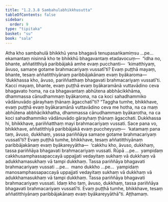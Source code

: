 ```yaml
---
title: "1.2.3.8 Sambahulabhikkhusutta"
tableOfContents: false
sidebar:
  order: 9
type: "tipitaka"
basket: "su"
book: "sala"
---
```



<DynamicBreadcrumb />

<Division number="81" book="sala" bookNo="13" page="277">

<Paragraph number="341" book="sala">
Atha kho sambahulā bhikkhū yena bhagavā tenupasaṅkamiṃsu …pe…  ekamantaṃ nisinnā kho te bhikkhū bhagavantaṃ etadavocuṃ—  “idha no, bhante, aññatitthiyā paribbājakā amhe evaṃ pucchanti—  ‘kimatthiyaṃ, āvuso, samaṇe gotame brahmacariyaṃ vussatī’ti? Evaṃ puṭṭhā mayaṃ, bhante, tesaṃ aññatitthiyānaṃ paribbājakānaṃ evaṃ byākaroma—  ‘dukkhassa kho, āvuso, pariññatthaṃ bhagavati brahmacariyaṃ vussatī’ti. Kacci mayaṃ, bhante, evaṃ puṭṭhā evaṃ byākaramānā vuttavādino ceva bhagavato homa, na ca bhagavantaṃ abhūtena abbhācikkhāma, dhammassa cānudhammaṃ byākaroma, na ca koci sahadhammiko vādānuvādo gārayhaṃ ṭhānaṃ āgacchatī”ti?
</Paragraph>

<Paragraph number="342" book="sala">
“Taggha tumhe, bhikkhave, evaṃ puṭṭhā evaṃ byākaramānā vuttavādino ceva me hotha, na ca maṃ abhūtena abbhācikkhatha, dhammassa cānudhammaṃ byākarotha, na ca koci sahadhammiko vādānuvādo gārayhaṃ ṭhānaṃ āgacchati. Dukkhassa hi, bhikkhave, pariññatthaṃ mayi brahmacariyaṃ vussati. Sace pana vo, bhikkhave, aññatitthiyā paribbājakā evaṃ puccheyyuṃ—  ‘katamaṃ pana taṃ, āvuso, dukkhaṃ, yassa pariññāya samaṇe gotame brahmacariyaṃ vussatī’ti? Evaṃ puṭṭhā tumhe, bhikkhave, tesaṃ aññatitthiyānaṃ paribbājakānaṃ evaṃ byākareyyātha—  ‘cakkhu kho, āvuso, dukkhaṃ, tassa pariññāya bhagavati brahmacariyaṃ vussati. Rūpā …pe…  yampidaṃ cakkhusamphassapaccayā uppajjati vedayitaṃ sukhaṃ vā dukkhaṃ vā adukkhamasukhaṃ vā tampi dukkhaṃ. Tassa pariññāya bhagavati brahmacariyaṃ vussati …pe…  mano dukkho …pe…  yampidaṃ manosamphassapaccayā uppajjati vedayitaṃ sukhaṃ vā dukkhaṃ vā adukkhamasukhaṃ vā tampi dukkhaṃ. Tassa pariññāya bhagavati brahmacariyaṃ vussati. Idaṃ kho taṃ, āvuso, dukkhaṃ, tassa pariññāya bhagavati brahmacariyaṃ vussatī’ti. Evaṃ puṭṭhā tumhe, bhikkhave, tesaṃ aññatitthiyānaṃ paribbājakānaṃ evaṃ byākareyyāthā”ti.

</Paragraph>
</Division>

<Paragraph number="343" type="center" book="sala">
Aṭṭhamaṃ.
</Paragraph>